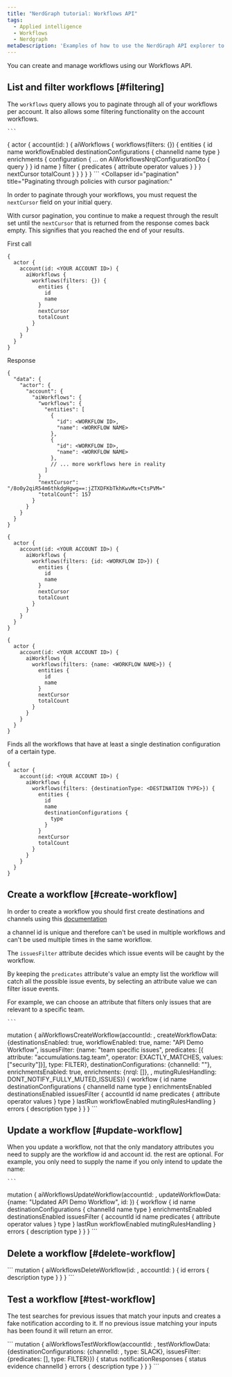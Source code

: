 ```yaml
---
title: "NerdGraph tutorial: Workflows API"
tags:
  - Applied intelligence
  - Workflows
  - Nerdgraph
metaDescription: 'Examples of how to use the NerdGraph API explorer to create workflows.'
---
```


You can create and manage workflows using our Workflows API.

## List and filter workflows [#filtering]

The `workflows` query allows you to paginate through all of your workflows per account. It also allows some filtering functionality on the account workflows.

<CollapserGroup>
  <Collapser
    id="account"
    title="Listing all workflows for an account"
  >
    
    ```
{
  actor {
    account(id: <YOUR ACCOUNT ID>) {
      aiWorkflows {
        workflows(filters: {}) {
          entities {
            id
            name
            workflowEnabled
            destinationConfigurations {
              channelId
              name
              type
            }
            enrichments {
              configuration {
                ... on AiWorkflowsNrqlConfigurationDto {
                  query
                }
              }
              id
              name
            }
            filter {
              predicates {
                attribute
                operator
                values
              }
            }
          }
          nextCursor
          totalCount
        }
      }
    }
  }
}
    ```
</Collapser>
<Collapser
    id="pagination"
    title="Paginating through policies with cursor pagination:"
  >

In order to paginate through your workflows, you must request the `nextCursor` field on your initial query.

With cursor pagination, you continue to make a request through the result set until the `nextCursor` that is returned from the response comes back empty. This signifies that you reached the end of your results.

First call

```
{
  actor {
    account(id: <YOUR ACCOUNT ID>) {
      aiWorkflows {
        workflows(filters: {}) {
          entities {
            id
            name
          }
          nextCursor
          totalCount
        }
      }
    }
  }
}
```

Response 

```
{
  "data": {
    "actor": {
      "account": {
        "aiWorkflows": {
          "workflows": {
            "entities": [
              {
                "id": <WORKFLOW ID>, 
                "name": <WORKFLOW NAME>
              },
              {
                "id": <WORKFLOW ID>, 
                "name": <WORKFLOW NAME>
              },
              // ... more workflows here in reality
            ]
          }
          "nextCursor": "/8o0y2qiR54m6thkdgHgwg==:jZTXDFKbTkhKwvMx+CtsPVM="
          "totalCount": 157
        }
      }
    }
  }
}
```
</Collapser>
<Collapser
    id="by-id"
    title="Find workflow by id"
  >

```
{
  actor {
    account(id: <YOUR ACCOUNT ID>) {
      aiWorkflows {
        workflows(filters: {id: <WORKFLOW ID>}) {
          entities {
            id
            name
          }
          nextCursor
          totalCount
        }
      }
    }
  }
}
```
</Collapser>
<Collapser
    id="by-name"
    title="Find workflow by name"
  >

```
{
  actor {
    account(id: <YOUR ACCOUNT ID>) {
      aiWorkflows {
        workflows(filters: {name: <WORKFLOW NAME>}) {
          entities {
            id
            name
          }
          nextCursor
          totalCount
        }
      }
    }
  }
}
```
</Collapser>
<Collapser
    id="destination-type"
    title="Find workflows by destination type"
  >
Finds all the workflows that have at least a single destination configuration of a certain type.

```
{
  actor {
    account(id: <YOUR ACCOUNT ID>) {
      aiWorkflows {
        workflows(filters: {destinationType: <DESTINATION TYPE>}) {
          entities {
            id
            name
            destinationConfigurations {
              type
            }
          }
          nextCursor
          totalCount
        }
      }
    }
  }
}
```
</Collapser>
</CollapserGroup>


## Create a workflow [#create-workflow]

In order to create a workflow you should first create destinations and channels using this [documentation](/docs/alerts-applied-intelligence/applied-intelligence/incident-workflows/incident-workflows)

<Callout variant="note">
 a channel id is unique and therefore can't be used in multiple workflows and can't be used multiple times in the same workflow.
</Callout>

<CollapserGroup>
  <Collapser
    id="issues"
    title="Create a workflow to catch all issues"
  >

The `issuesFilter` attribute decides which issue events will be caught by the workflow.

By keeping the `predicates` attribute's value an empty list the workflow will catch all the possible issue events, by selecting an attribute value we can filter issue events.

For example, we can choose an attribute that filters only issues that are relevant to a specific team.

    ```
mutation {
  aiWorkflowsCreateWorkflow(accountId: <YOUR ACCOUNT ID>, createWorkflowData: {destinationsEnabled: true, workflowEnabled: true, name: "API Demo Workflow", issuesFilter: {name: "team specific issues", predicates: [{ attribute: "accumulations.tag.team", operator: EXACTLY_MATCHES, values:["security"]}], type: FILTER}, destinationConfigurations: {channelId: "<YOUR CHANNEL ID>"}, enrichmentsEnabled: true, enrichments: {nrql: []}, , mutingRulesHandling: DONT_NOTIFY_FULLY_MUTED_ISSUES}) {
    workflow {
      id
      name
      destinationConfigurations {
        channelId
        name
        type
      }
      enrichmentsEnabled
      destinationsEnabled
      issuesFilter {
        accountId
        id
        name
        predicates {
          attribute
          operator
          values
        }
        type
      }
      lastRun
      workflowEnabled
      mutingRulesHandling
    }
    errors {
      description
      type
    }
  }
}
    ```
</Collapser>
</CollapserGroup>

## Update a workflow [#update-workflow]

When you update a workflow, not that the only mandatory attributes you need to supply are the workflow id and account id. the rest are optional. For example, you only need to supply the name if you only intend to update the name:

<CollapserGroup>
  <Collapser
    id="update"
    title="Update a workflow"
  >

    ```
mutation {
  aiWorkflowsUpdateWorkflow(accountId: <YOUR ACCOUNT ID>, updateWorkflowData: {name: "Updated API Demo Workflow", id: <WORKFLOW ID>}) {
    workflow {
      id
      name
      destinationConfigurations {
        channelId
        name
        type
      }
      enrichmentsEnabled
      destinationsEnabled
      issuesFilter {
        accountId
        id
        name
        predicates {
          attribute
          operator
          values
        }
        type
      }
      lastRun
      workflowEnabled
      mutingRulesHandling
    }
    errors {
      description
      type
    }
  }
}
    ```
</Collapser>
</CollapserGroup>

## Delete a workflow [#delete-workflow]

<CollapserGroup>
  <Collapser
    id="delete"
    title="Delete a workflow"
  >
    ```
mutation {
  aiWorkflowsDeleteWorkflow(id: <WORKFLOW ID>, accountId: <YOUR ACCOUNT ID>) {
    id
    errors {
      description
      type
    }
  }
}
```
</Collapser>
</CollapserGroup>

## Test a workflow [#test-workflow]

The test searches for previous issues that match your inputs and creates a fake notification according to it. If no previous issue matching your inputs has been found it will return an error.

<CollapserGroup>
  <Collapser
    id="test"
    title="Test a workflow"
  >
    ```
mutation {
  aiWorkflowsTestWorkflow(accountId: <YOUR ACCOUNT ID>, testWorkflowData: {destinationConfigurations: {channelId: <YOUR CHANNEL ID>, type: SLACK}, issuesFilter: {predicates: [], type: FILTER}}) {
    status
    notificationResponses {
      status
      evidence
      channelId
    }
    errors {
      description
      type
    }
  }
}
    ```
</Collapser>
</CollapserGroup>
